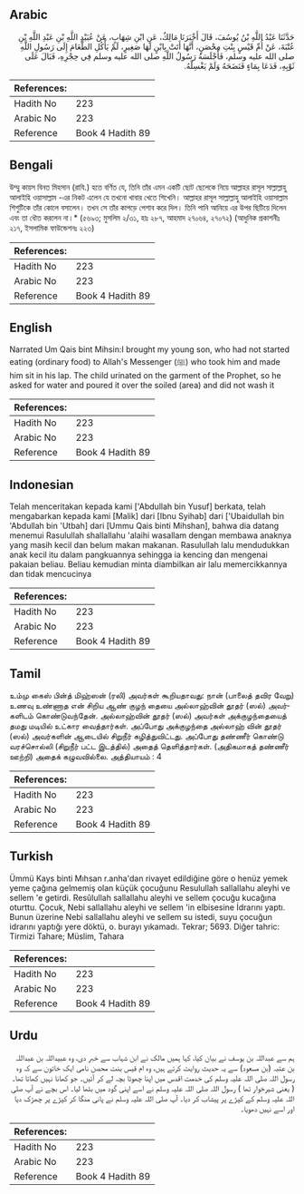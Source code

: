 ## Arabic


<div dir="rtl" lang="ar" style={{fontSize:'larger',backgroundColor:'#f8f9fa',padding:20}}>
حَدَّثَنَا عَبْدُ اللَّهِ بْنُ يُوسُفَ، قَالَ أَخْبَرَنَا مَالِكٌ، عَنِ ابْنِ شِهَابٍ، عَنْ عُبَيْدِ اللَّهِ بْنِ عَبْدِ اللَّهِ بْنِ عُتْبَةَ، عَنْ أُمِّ قَيْسٍ بِنْتِ مِحْصَنٍ، أَنَّهَا أَتَتْ بِابْنٍ لَهَا صَغِيرٍ، لَمْ يَأْكُلِ الطَّعَامَ إِلَى رَسُولِ اللَّهِ صلى الله عليه وسلم، فَأَجْلَسَهُ رَسُولُ اللَّهِ صلى الله عليه وسلم فِي حِجْرِهِ، فَبَالَ عَلَى ثَوْبِهِ، فَدَعَا بِمَاءٍ فَنَضَحَهُ وَلَمْ يَغْسِلْهُ‏.‏
</div>
<div style={{backgroundColor:'#f8f9fa',padding:20, marginBottom: 10}}><table> <thead> <tr> <th>References:</th> <th></th> </tr> </thead> <tbody><tr><td>Hadith No</td><td>223</td></tr><tr><td>Arabic No</td><td>223</td></tr><tr><td>Reference</td><td>Book 4 Hadith 89</td></tr></tbody></table></div>

## Bengali


<div dir="ltr" lang="bn" style={{fontSize:'larger',backgroundColor:'#f8f9fa',padding:20}}>
উম্মু কায়স বিনত মিহসান (রাযি.) হতে বর্ণিত যে, তিনি তাঁর এমন একটি ছোট ছেলেকে নিয়ে আল্লাহর রাসূল সাল্লাল্লাহু আলাইহি ওয়াসাল্লাম -এর নিকট এলেন যে তখনো খাবার খেতে শিখেনি। আল্লাহর রাসূল সাল্লাল্লাহু আলাইহি ওয়াসাল্লাম শিশুটিকে তাঁর কোলে বসালেন। তখন সে তাঁর কাপড়ে পেশাব করে দিল। তিনি পানি আনিয়ে এর উপর ছিটিয়ে দিলেন এবং তা ধৌত করলেন না।* (৫৬৯৩; মুসলিম ২/৩১, হাঃ ২৮৭, আহমাদ ২৭০৬৪, ২৭০৭২) (আধুনিক প্রকাশনীঃ ২১৭, ইসলামিক ফাউন্ডেশনঃ ২২৩)
</div>
<div style={{backgroundColor:'#f8f9fa',padding:20, marginBottom: 10}}><table> <thead> <tr> <th>References:</th> <th></th> </tr> </thead> <tbody><tr><td>Hadith No</td><td>223</td></tr><tr><td>Arabic No</td><td>223</td></tr><tr><td>Reference</td><td>Book 4 Hadith 89</td></tr></tbody></table></div>

## English


<div dir="ltr" lang="en" style={{fontSize:'larger',backgroundColor:'#f8f9fa',padding:20}}>
Narrated Um Qais bint Mihsin:I brought my young son, who had not started eating (ordinary food) to Allah's Messenger (ﷺ) who took him and made him sit in his lap. The child urinated on the garment of the Prophet, so he asked for water and poured it over the soiled (area) and did not wash it
</div>
<div style={{backgroundColor:'#f8f9fa',padding:20, marginBottom: 10}}><table> <thead> <tr> <th>References:</th> <th></th> </tr> </thead> <tbody><tr><td>Hadith No</td><td>223</td></tr><tr><td>Arabic No</td><td>223</td></tr><tr><td>Reference</td><td>Book 4 Hadith 89</td></tr></tbody></table></div>

## Indonesian


<div dir="ltr" lang="id" style={{fontSize:'larger',backgroundColor:'#f8f9fa',padding:20}}>
Telah menceritakan kepada kami ['Abdullah bin Yusuf] berkata, telah mengabarkan kepada kami [Malik] dari [Ibnu Syihab] dari ['Ubaidullah bin 'Abdullah bin 'Utbah] dari [Ummu Qais binti Mihshan], bahwa dia datang menemui Rasulullah shallallahu 'alaihi wasallam dengan membawa anaknya yang masih kecil dan belum makan makanan. Rasulullah lalu mendudukkan anak kecil itu dalam pangkuannya sehingga ia kencing dan mengenai pakaian beliau. Beliau kemudian minta diambilkan air lalu memercikkannya dan tidak mencucinya
</div>
<div style={{backgroundColor:'#f8f9fa',padding:20, marginBottom: 10}}><table> <thead> <tr> <th>References:</th> <th></th> </tr> </thead> <tbody><tr><td>Hadith No</td><td>223</td></tr><tr><td>Arabic No</td><td>223</td></tr><tr><td>Reference</td><td>Book 4 Hadith 89</td></tr></tbody></table></div>

## Tamil


<div dir="ltr" lang="ta" style={{fontSize:'larger',backgroundColor:'#f8f9fa',padding:20}}>
உம்மு கைஸ் பின்த் மிஹ்ஸன் (ரலி) அவர்கள் கூறியதாவது: நான் (பாலைத் தவிர வேறு) உணவு உண்ணாத என் சிறிய ஆண் குழந் தையை அல்லாஹ்வின் தூதர் (ஸல்) அவர்களிடம் கொண்டுவந்தேன். அல்லாஹ்வின் தூதர் (ஸல்) அவர்கள் அக்குழந்தையைத் தமது மடியில் உட்கார வைத்தார்கள். அப்போது அக்குழந்தை அல்லாஹ் வின் தூதர் (ஸல்) அவர்களின் ஆடையில் சிறுநீர் கழித்துவிட்டது. அப்போது தண்ணீர் கொண்டு வரச்சொல்லி (சிறுநீர் பட்ட இடத்தில்) அதைத் தெளித்தார்கள். (அதிகமாகத் தண்ணீர் ஊற்றி) அதைக் கழுவவில்லை. அத்தியாயம் : 4
</div>
<div style={{backgroundColor:'#f8f9fa',padding:20, marginBottom: 10}}><table> <thead> <tr> <th>References:</th> <th></th> </tr> </thead> <tbody><tr><td>Hadith No</td><td>223</td></tr><tr><td>Arabic No</td><td>223</td></tr><tr><td>Reference</td><td>Book 4 Hadith 89</td></tr></tbody></table></div>

## Turkish


<div dir="ltr" lang="tr" style={{fontSize:'larger',backgroundColor:'#f8f9fa',padding:20}}>
Ümmü Kays binti Mıhsan r.anha'dan rivayet edildiğine göre o henüz yemek yeme çağına gelmemiş olan küçük çocuğunu Resulullah sallallahu aleyhi ve sellem 'e getirdi. Resûlullah sallallahu aleyhi ve sellem çocuğu kucağına oturttu. Çocuk, Nebi sallallahu aleyhi ve sellem 'in elbisesine İdrarını yaptı. Bunun üzerine Nebi sallallahu aleyhi ve sellem su istedi, suyu çocuğun idrarını yaptığı yere döktü, o. burayı yıkamadı. Tekrar; 5693. Diğer tahric: Tirmizi Tahare; Müslim, Tahara
</div>
<div style={{backgroundColor:'#f8f9fa',padding:20, marginBottom: 10}}><table> <thead> <tr> <th>References:</th> <th></th> </tr> </thead> <tbody><tr><td>Hadith No</td><td>223</td></tr><tr><td>Arabic No</td><td>223</td></tr><tr><td>Reference</td><td>Book 4 Hadith 89</td></tr></tbody></table></div>

## Urdu


<div dir="rtl" lang="ur" style={{fontSize:'larger',backgroundColor:'#f8f9fa',padding:20}}>
ہم سے عبداللہ بن یوسف نے بیان کیا، کہا ہمیں مالک نے ابن شہاب سے خبر دی، وہ عبیداللہ بن عبداللہ بن عتبہ (بن مسعود) سے یہ حدیث روایت کرتے ہیں، وہ ام قیس بنت محصن نامی ایک خاتون سے کہ وہ رسول اللہ صلی اللہ علیہ وسلم کی خدمت اقدس میں اپنا چھوٹا بچہ لے کر آئیں۔ جو کھانا نہیں کھاتا تھا۔ ( یعنی شیرخوار تھا ) رسول اللہ صلی اللہ علیہ وسلم نے اسے اپنی گود میں بٹھا لیا۔ اس بچے نے آپ صلی اللہ علیہ وسلم کے کپڑے پر پیشاب کر دیا۔ آپ صلی اللہ علیہ وسلم نے پانی منگا کر کپڑے پر چھڑک دیا اور اسے نہیں دھویا۔
</div>
<div style={{backgroundColor:'#f8f9fa',padding:20, marginBottom: 10}}><table> <thead> <tr> <th>References:</th> <th></th> </tr> </thead> <tbody><tr><td>Hadith No</td><td>223</td></tr><tr><td>Arabic No</td><td>223</td></tr><tr><td>Reference</td><td>Book 4 Hadith 89</td></tr></tbody></table></div>